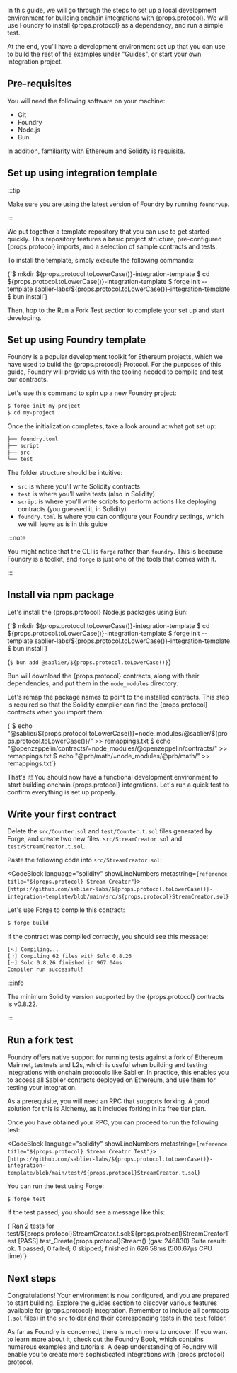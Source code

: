 
In this guide, we will go through the steps to set up a local development environment for building onchain
integrations with {props.protocol}. We will use Foundry to install {props.protocol} as a dependency, and run a simple test.

At the end, you’ll have a development environment set up that you can use to build the rest of the examples under
"Guides", or start your own integration project.

## Pre-requisites

You will need the following software on your machine:

- <Link href="https://git-scm.com/downloads">Git</Link>
- <Link href="https://github.com/foundry-rs/foundry">Foundry</Link>
- <Link href="https://nodejs.org/en/download">Node.js</Link>
- <Link href="https://bun.sh">Bun</Link>

In addition, familiarity with <Link href="https://ethereum.org/">Ethereum</Link> and <Link href="https://soliditylang.org/">Solidity</Link> is
requisite.

## Set up using integration template

:::tip

Make sure you are using the latest version of Foundry by running `foundryup`.

:::

We put together a template repository that you can use to get started quickly. This repository features a basic project
structure, pre-configured {props.protocol} imports, and a selection of sample contracts and tests.

To install the template, simply execute the following commands:

<CodeBlock language="bash">
  {`$ mkdir ${props.protocol.toLowerCase()}-integration-template
  $ cd ${props.protocol.toLowerCase()}-integration-template
  $ forge init --template sablier-labs/${props.protocol.toLowerCase()}-integration-template
  $ bun install`}
</CodeBlock>

Then, hop to the <Link href="#run-a-fork-test">Run a Fork Test</Link> section to complete your set up and start
developing.

## Set up using Foundry template

Foundry is a popular development toolkit for Ethereum projects, which we have used to build the {props.protocol} Protocol. For
the purposes of this guide, Foundry will provide us with the tooling needed to compile and test our contracts.

Let's use this command to spin up a new Foundry project:

```bash
$ forge init my-project
$ cd my-project
```

Once the initialization completes, take a look around at what got set up:

```bash
├── foundry.toml
├── script
├── src
└── test
```

The folder structure should be intuitive:

- `src` is where you'll write Solidity contracts
- `test` is where you'll write tests (also in Solidity)
- `script` is where you'll write scripts to perform actions like deploying contracts (you guessed it, in Solidity)
- `foundry.toml` is where you can configure your Foundry settings, which we will leave as is in this guide

:::note

You might notice that the CLI is `forge` rather than `foundry`. This is because Foundry is a toolkit, and `forge` is
just one of the tools that comes with it.

:::

## Install via npm package

Let's install the {props.protocol} Node.js packages using Bun:

<CodeBlock language="bash">
  {`$ mkdir ${props.protocol.toLowerCase()}-integration-template
  $ cd ${props.protocol.toLowerCase()}-integration-template
  $ forge init --template sablier-labs/${props.protocol.toLowerCase()}-integration-template
  $ bun install`}
</CodeBlock>

<CodeBlock language="bash">{`$ bun add @sablier/${props.protocol.toLowerCase()}`}</CodeBlock>

Bun will download the {props.protocol} contracts, along with their dependencies, and put them in the `node_modules` directory.

Let's remap the package names to point to the installed contracts. This step is required so that the Solidity
compiler can find the {props.protocol} contracts when you import them:

<CodeBlock language="bash">
  {`$ echo "@sablier/${props.protocol.toLowerCase()}=node_modules/@sablier/${props.protocol.toLowerCase()}/" >> remappings.txt
  $ echo "@openzeppelin/contracts/=node_modules/@openzeppelin/contracts/" >> remappings.txt
  $ echo "@prb/math/=node_modules/@prb/math/" >> remappings.txt`}
</CodeBlock>

That's it! You should now have a functional development environment to start building onchain {props.protocol}
integrations. Let's run a quick test to confirm everything is set up properly.

## Write your first contract

Delete the `src/Counter.sol` and `test/Counter.t.sol` files generated by Forge, and create two new files:
`src/StreamCreator.sol` and `test/StreamCreator.t.sol`.

Paste the following code into `src/StreamCreator.sol`:

<CodeBlock language="solidity" showLineNumbers metastring={`reference title="${props.protocol} Stream Creator"`}>
  {`https://github.com/sablier-labs/${props.protocol.toLowerCase()}-integration-template/blob/main/src/${props.protocol}StreamCreator.sol`}
</CodeBlock>

Let's use Forge to compile this contract:

```bash
$ forge build
```

If the contract was compiled correctly, you should see this message:

```bash
[⠢] Compiling...
[⠰] Compiling 62 files with Solc 0.8.26
[⠒] Solc 0.8.26 finished in 967.04ms
Compiler run successful!
```

:::info

The minimum Solidity version supported by the {props.protocol} contracts is v0.8.22.

:::

## Run a fork test

Foundry offers native support for running tests against a fork of Ethereum Mainnet, testnets and L2s, which is useful
when building and testing integrations with onchain protocols like Sablier. In practice, this enables you to access all
Sablier contracts deployed on Ethereum, and use them for testing your integration.

As a prerequisite, you will need an RPC that supports forking. A good solution for this is <Link href="https://alchemy.com/">Alchemy</Link>, as it includes forking in its free tier
plan.

Once you have obtained your RPC, you can proceed to run the following test:

<CodeBlock language="solidity" showLineNumbers metastring={`reference title="${props.protocol} Stream Creator Test"`}>
  {`https://github.com/sablier-labs/${props.protocol.toLowerCase()}-integration-template/blob/main/test/${props.protocol}StreamCreator.t.sol`}
</CodeBlock>

You can run the test using Forge:

```bash
$ forge test
```

If the test passed, you should see a message like this:

<CodeBlock language="bash">
  {`Ran 2 tests for test/${props.protocol}StreamCreator.t.sol:${props.protocol}StreamCreatorTest
[PASS] test_Create{props.protocol}Stream() (gas: 246830)
Suite result: ok. 1 passed; 0 failed; 0 skipped; finished in 626.58ms (500.67µs CPU time)`}
</CodeBlock>

## Next steps

Congratulations! Your environment is now configured, and you are prepared to start building. Explore the guides section
to discover various features available for {props.protocol} integration. Remember to include all contracts (`.sol` files) in the `src` folder and their corresponding tests in the `test` folder.

As far as Foundry is concerned, there is much more to uncover. If you want to learn more about it, check out the <Link href="https://book.getfoundry.sh/">Foundry Book</Link>, which contains numerous examples and
tutorials. A deep understanding of Foundry will enable you to create more sophisticated integrations with {props.protocol} protocol.
